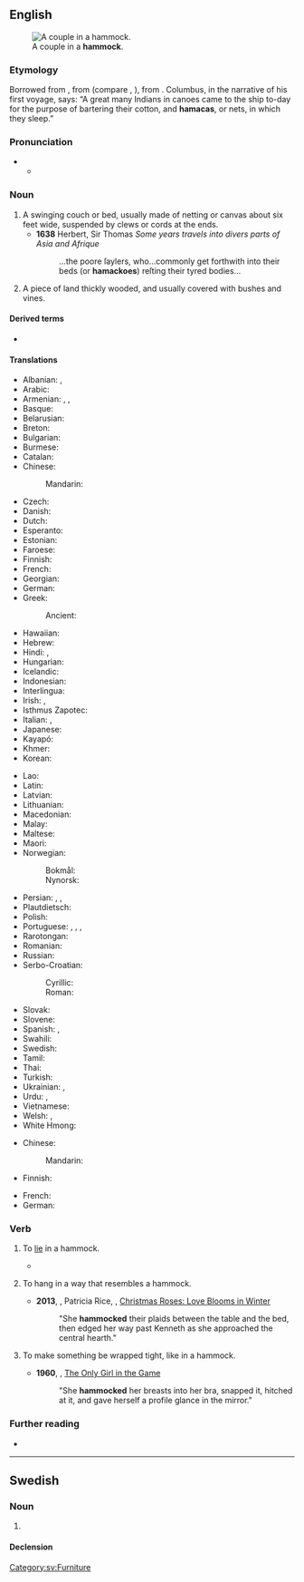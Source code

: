==English==
[[File:Couple in Hammock.jpg|right|thumb|A couple in a '''hammock'''.]]

===Etymology===
Borrowed from {{bor|en|es|hamaca}}, from {{der|en|tnq|*hamaka}} (compare {{cog|arw|hamaka}}, {{cog|guc|jama'a}}), from {{der|en|awd-pro|*hamaka}}. Columbus, in the narrative of his first voyage, says: “A great many Indians in canoes came to the ship to-day for the purpose of bartering their cotton, and '''hamacas''', or nets, in which they sleep.”

===Pronunciation===
* {{IPA|en|/ˈhæmək/}}
** {{audio|en|LL-Q1860 (eng)-Vealhurl-hammock.wav|Audio (UK)}}

===Noun===
{{en-noun}}

# A swinging couch or bed, usually made of netting or canvas about six feet wide, suspended by clews or cords at the ends.
#* '''1638''' Herbert, Sir Thomas ''Some years travels into divers parts of Asia and Afrique''
#*: ...the poore ſaylers, who...commonly get forthwith into their beds (or '''hamackoes''') reſting their tyred bodies...
# {{lb|en|US|archaic|outside|dialects}} A piece of land thickly wooded, and usually covered with bushes and vines.

====Derived terms====
* {{l|en|hammock netting}}

====Translations====
{{trans-top|swinging couch or bed}}
* Albanian: {{t|sq|shtrat i varur}}, {{t|sq|hamak}}
* Arabic: {{t|ar|أُرْجُوحَة شَبَكِيَّة|f}}
* Armenian: {{t+|hy|ցանցաճոճ}}, {{t+|hy|գամակ}}, {{t+|hy|համակ}}
* Basque: {{t|eu|hamaka}}
* Belarusian: {{t|be|гама́к|m}}
* Breton: {{t+|br|gwele-skourr|m}}
* Bulgarian: {{t|bg|хама́к|m}}
* Burmese: {{t+|my|ပုခက်}}
* Catalan: {{t|ca|hamaca|f}}
* Chinese:
*: Mandarin: {{t+|cmn|吊床|tr=diàochuáng|sc=Hani}}
* Czech: {{t|cs|houpací síť|f}}
* Danish: {{t+|da|hængekøje|c}}
* Dutch: {{t+|nl|hangmat|f}}
* Esperanto: {{t|eo|hamako}}
* Estonian: {{t|et|võrkkiik}}
* Faroese: {{t|fo|heingikoyggja|f}}
* Finnish: {{t+|fi|riippumatto}}
* French: {{t+|fr|hamac|m}}
* Georgian: {{t+|ka|ჰამაკი}}
* German: {{t+|de|Hängematte|f}}
* Greek: {{t+|el|αιώρα|f}}
*: Ancient: {{t|grc|αἰώρα|f}}
* Hawaiian: {{t|haw|ʻahamaka}}
* Hebrew: {{t+|he|ערסל|tr=arsal|sc=Hebr}}
* Hindi: {{t+|hi|झूला|m}}, {{t|hi|जालीदार झूला}}
* Hungarian: {{t+|hu|függőágy}}
* Icelandic: {{t+|is|hengirúm|n}}
* Indonesian: {{t-needed|id}}
* Interlingua: {{t|ia|hamaca}}
* Irish: {{t|ga|ámóg|f}}, {{t|ga|leaba luascáin|f}}
* Isthmus Zapotec: {{t|zai|guixhe}}
* Italian: {{t+|it|amaca|f}}, {{t+|it|branda}}
* Japanese: {{t|ja|ハンモック|tr=hanmokku|sc=Jpan}}
* Kayapó: {{t|txu|kubẽjaê}}
* Khmer: {{t+|km|អង្រឹង|tr=ɑŋrɨŋ|sc=Khmr}}
* Korean: {{t|ko|해먹}}
{{trans-mid}}
* Lao: {{t|lo|ເປ}}
* Latin: {{t|la|lectulus pensilis}}
* Latvian: {{t|lv|šūpuļtīkls|m}}
* Lithuanian: {{t|lt|hamakas|m}}
* Macedonian: {{t|mk|лежалка|f}}
* Malay: {{t|ms|buaian rajut}}
* Maltese: {{t|mt|branda}}
* Maori: {{t|mi|moenga whakawerewere}}
* Norwegian:
*: Bokmål: {{t+|nb|hengekøye|m|f}}
*: Nynorsk: {{t|nn|hengjekøye|f}}
* Persian: {{t+|fa|ننو|tr=nanu|sc=fa-Arab}}, {{t+|fa|بانوج|tr=bânuj|sc=fa-Arab}}, {{t|fa|بادنیج|tr=bâdnij|sc=fa-Arab}} {{qualifier|archaic}}
* Plautdietsch: {{t|pdt|Henjbad|n}}
* Polish: {{t+|pl|hamak|m}}
* Portuguese: {{t+|pt|rede|f}}, {{t|pt|rede de dormir|f}}, {{t|pt|rede de descanso|f}}, {{t+|pt|maca|f}} {{q|nautical}}
* Rarotongan: {{t|rar|‘āmaka}}
* Romanian: {{t+|ro|hamac|n}}
* Russian: {{t+|ru|гама́к|m}}
* Serbo-Croatian:
*: Cyrillic: {{t|sh|висаљка|f}}
*: Roman: {{t+|sh|visaljka|f}}
* Slovak: {{t|sk|hojdacia sieť|f}}
* Slovene: {{t+|sl|viseča mreža|f}}
* Spanish: {{t+|es|hamaca|f}}, {{t|es|hamaca paraguaya|f}} {{qualifier|Argentina|Uruguay}}
* Swahili: {{t+|sw|machela}}
* Swedish: {{t+|sv|hängmatta|c}}
* Tamil: {{t|ta|கித்தான்கட்டில்}}
* Thai: {{t+|th|เปลญวน}}
* Turkish: {{t+|tr|hamak}}
* Ukrainian: {{t|uk|гама́к|m}}, {{t|uk|підві́сне лі́жко}}
* Urdu: {{t|ur|جالی دار جھولا}}, {{t|ur|جھولن کھٹولا}}
* Vietnamese: {{t+|vi|võng}}
* Welsh: {{t|cy|hamog|m}}, {{t|cy|hamogau|m-p}}
* White Hmong: {{t|mww|vaum vias}}
{{trans-bottom}}

{{trans-top|piece of land}}
* Chinese:
*: Mandarin: {{t|cmn|[[茂密]][[的]][[林地]]|tr=màomì de líndì}}
* Finnish: {{t|fi|pusikko}}
{{trans-mid}}
* French: {{t+|fr|hammock|m}}
* German: {{t|de|Bauminsel|f}}
{{trans-bottom}}

===Verb===
{{en-verb}}

# {{lbl|en|intransitive}} To [[lie]] in a hammock.
#* {{quote-book|en|1901|{{w|Yone Noguchi}}|title=[https://books.google.com/books?id=QPMJAwAAQBAJ&pg=PA113&dq=hammocked&hl=en&sa=X&ved=0CEAQ6AEwAzgoahUKEwjUrpHe-JfIAhUEMogKHZyvAzU#v=onepage&q=hammocked&f=false The American Diary of a Japanese Girl] {{w|The American Diary of a Japanese Girl|(wiki article)}}|passage="I fancied that we — I and who? — '''hammocked''' among the summer breezes."}}
# {{lbl|en|transitive|of a cloth}} To hang in a way that resembles a hammock.
#* '''2013''', {{w|Mary Jo Putney}}, Patricia Rice, {{w|Susan King (novelist)|Susan King}}, [https://books.google.com/books?id=WTKhAQAAQBAJ&pg=PT30&dq=%22she+hammocked%22&hl=en&sa=X&ved=0CC0Q6AEwA2oVChMI77C9n-KXyAIVASmICh2qLgHn#v=onepage&q=%22she%20hammocked%22&f=false Christmas Roses: Love Blooms in Winter]
#*: "She '''hammocked''' their plaids between the table and the bed, then edged her way past Kenneth as she approached the central hearth."
# {{lbl|en|transitive}} To make something be wrapped tight, like in a hammock.
#* '''1960''', {{w|John D. MacDonald}}, [https://books.google.com/books?id=uR7IAwAAQBAJ&pg=PT115&dq=%22she+hammocked%22&hl=en&sa=X&ved=0CCEQ6AEwAWoVChMIhNf1r_KXyAIVCZSICh2Biwzo#v=onepage&q=%22she%20hammocked%22&f=false The Only Girl in the Game]
#*: "She '''hammocked''' her breasts into her bra, snapped it, hitched at it, and gave herself a profile glance in the mirror."

===Further reading===
* {{pedia}}

----

==Swedish==

===Noun===
{{sv-noun|c}}

# {{l|en|hammock}}

====Declension====
{{sv-infl-noun-c-ar}}

[[Category:sv:Furniture]]
